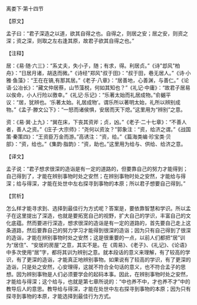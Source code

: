 

离娄下·第十四节

【原文】

孟子曰：“君子深造之以道，欲其自得之也。自得之，则居之安；居之安，则资之深；资之深，则取之左右逢其原，故君子欲其自得之也。”

【注释】

居：《易·随·六三》：“系丈夫，失小子，随；有求，得。利居贞。”《诗"邶风"柏舟》：“日居月诸，胡迭而微。”《诗经"郑风"叔于田》：“叔于田，巷无居人。”《诗·小雅·鱼藻》：“王在在镐,有那其居。”《老子·八章》：“居善地，心善渊，与善仁。”《论语·公冶长》：“藏文仲居蔡，山节藻棁，何如其知也？”《礼记·中庸》：“故君子居易以俟命，小人行险以徼幸。”《礼记·乐记》：“乐著太始而礼居成物。”俞樾平议：“居，犹辨也。‘乐著太始。礼居成物’。谓乐所以著明太始，礼所以辨别成物。”《孟子·滕文公下》：“一怒而诸侯惧，安居而天下熄。”这里用为“辨别”之意。

资：《易·巽·上九》：“巽在床，下丧其资斧；贞，凶。”《老子·二十七章》：“不善人者，善人之资。”《庄子·大宗师》：“尧何以资汝？”郭象注：“资，给济之谓。”《战国策·秦策四》：“王资臣万金而游。”高诱注：“资，给。”《篇海类编·珍宝类·贝部》：“资，给也。”《集韵·脂韵》：“资，助也。”这里用为给与、供给、给济之意。

【译文】

孟子说：“君子想求很深的造诣是有一定的道路的，但要靠自己的努力才能得到；自己得到了，才能在辨别事物时处之安然；在辨别事物时处之安然，才能给与得深；给与得深，才能在处世中左右探寻到事物的本原；所以君子想要自己得到。”

【赏析】

怎么样才能寻求到、选择到最佳行为方式呢？答案是，要依靠智慧和学识。所以孟子在这里提出了深造，也就是要拓宽自己的视野，扩大自己的学识，丰富自己的文化底蕴。然而要进行深造，想求很深的造诣是有一定的道路的，首先要自己走上这条道路，然后要靠自己的努力学习才能得到很深的造诣；因为只有自己得到了很深的造诣，才能在辨别事物时处之安然；这是很重要的一点，以前人们都把“居”训为“居住”、“安居的房屋”之意，其实不是。在《周易》、《老子》、《礼记》、《论语》中多次使用“居”字，都将其训为辨别之意。就本段话的意义来理解，有了较高的学识，有了更深的造诣，才能真正地辨别事物。如果说有了较高的学识，有了更深的造诣，只是处之安然，心安理得，这就不符合全句话的意义，也不符合孟子的思想。因为辨别事物是人们必须要学会的起码本事。因此，在辨别事物时处之安然，才能给与得深；这个给与，也就是第七章所说的：“中也养不中，才也养不才”中的教导后人的意思。教导给与得深，才能在处世中左右探寻到事物的本原；因为只有探寻到事物的本原，才能选择到最佳行为方式。

